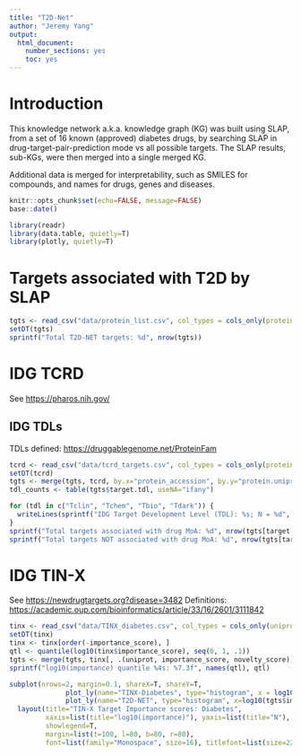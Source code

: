 ```yaml
---
title: "T2D-Net"
author: "Jeremy Yang"
output:
  html_document:
    number_sections: yes
    toc: yes
---
```


# Introduction

This knowledge network a.k.a. knowledge graph (KG) was built using SLAP, from
a set of 16 known (approved) diabetes drugs, by searching SLAP in
drug-target-pair-prediction mode vs all possible targets. The SLAP results, sub-KGs,
were then merged into a single merged KG.

Additional data is merged for interpretability, such as SMILES for compounds, and
names for drugs, genes and diseases.

```r
knitr::opts_chunk$set(echo=FALSE, message=FALSE)
base::date()
```

```r
library(readr)
library(data.table, quietly=T)
library(plotly, quietly=T)
```

# Targets associated with T2D by SLAP

```r
tgts <- read_csv("data/protein_list.csv", col_types = cols_only(protein_accession = col_character(), name = col_character()))
setDT(tgts)
sprintf("Total T2D-NET targets: %d", nrow(tgts))
```

# IDG TCRD

See <https://pharos.nih.gov/>

## IDG TDLs

TDLs defined: <https://druggablegenome.net/ProteinFam>


```r
tcrd <- read_csv("data/tcrd_targets.csv", col_types = cols_only(protein.uniprot = col_character(), protein.sym = col_character(),  target.name = col_character(), target.tdl = col_character(), protein.chr = col_character(), protein.geneid = col_character(), protein.stringid = col_character()))
setDT(tcrd)
tgts <- merge(tgts, tcrd, by.x="protein_accession", by.y="protein.uniprot", all.x=T)
tdl_counts <- table(tgts$target.tdl, useNA="ifany")

for (tdl in c("Tclin", "Tchem", "Tbio", "Tdark")) {
  writeLines(sprintf("IDG Target Development Level (TDL): %s; N = %d", tdl, tdl_counts[tdl]))
}
sprintf("Total targets associated with drug MoA: %d", nrow(tgts[target.tdl == "Tclin", ]))
sprintf("Total targets NOT associated with drug MoA: %d", nrow(tgts[target.tdl != "Tclin", ]))
```

# IDG TIN-X

See <https://newdrugtargets.org?disease=3482>
Definitions: <https://academic.oup.com/bioinformatics/article/33/16/2601/3111842>

```r
tinx <- read_csv("data/TINX_diabetes.csv", col_types = cols_only(uniprot = col_character(), name = col_character(), importance_score = col_double(), novelty_score = col_double()))
setDT(tinx)
tinx <- tinx[order(-importance_score), ]
qtl <- quantile(log10(tinx$importance_score), seq(0, 1, .1))
tgts <- merge(tgts, tinx[, .(uniprot, importance_score, novelty_score)], by.x="protein_accession", by.y="uniprot", all.x=T)
sprintf("log10(importance) quantile %4s: %7.3f", names(qtl), qtl)
```

```r
subplot(nrows=2, margin=0.1, shareX=T, shareY=T,
              plot_ly(name="TINX-Diabetes", type="histogram", x = log10(tinx$importance_score)),
              plot_ly(name="T2D-NET", type="histogram", x=log10(tgts$importance_score))) %>%
  layout(title="TIN-X Target Importance scores: Diabetes",
         xaxis=list(title="log10(importance)"), yaxis=list(title="N"),
         showlegend=T,
         margin=list(t=100, l=80, b=80, r=80),
         font=list(family="Monospace", size=16), titlefont=list(size=22))
```
